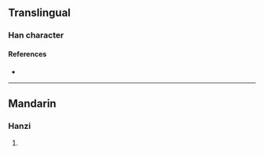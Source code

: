 {{character info/new}}
==Translingual==

===Han character===
{{Han char|rn=85|rad=水|as=14|sn=17|four=37147|canj=EGDE|ids=⿰氵⿰⿳士冖禾殳}}

====References====
* {{Han ref|kx=0657.260|dkj=18541|hdz=31765.150|uh=6FF2|ud=28658|bh=ED58|bd=60760}}

----

==Mandarin==

===Hanzi===
{{cmn-hanzi|pin=[[gǔ]] ([[gu3]])|wg=ku<sup>3</sup>}}

# {{defn|lang=cmn|sort=水14}}